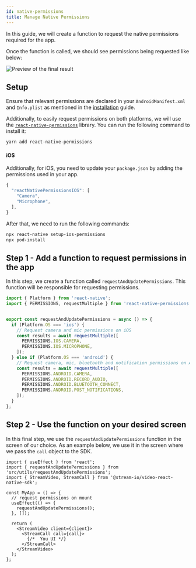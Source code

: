 ```yaml
---
id: native-permissions
title: Manage Native Permissions
---
```


In this guide, we will create a function to request the native permissions required for the app.

Once the function is called, we should see permissions being requested like below:

![Preview of the final result](../assets/03-core/08-native-permissions/permissions.png)

## Setup

Ensure that relevant permissions are declared in your `AndroidManifest.xml` and `Info.plist` as mentioned in the [installation](../setup/installation/) guide. 

Additionally, to easily request permissions on both platforms, we will use the [`react-native-permissions`](https://github.com/zoontek/react-native-permissions) library. You can run the following command to install it:

```bash title=Terminal
yarn add react-native-permissions
```

#### iOS

Additionally, for iOS, you need to update your `package.json` by adding the permissions used in your app.

```js title=package.json
{
  "reactNativePermissionsIOS": [
    "Camera",
    "Microphone",
  ],
}
```

After that, we need to run the following commands:

```bash title=Terminal
npx react-native setup-ios-permissions
npx pod-install
```

## Step 1 - Add a function to request permissions in the app

In this step, we create a function called `requestAndUpdatePermissions`. This function will be responsible for requesting permissions.

```ts title=src/utils/requestAndUpdatePermissions.ts
import { Platform } from 'react-native';
import { PERMISSIONS, requestMultiple } from 'react-native-permissions';


export const requestAndUpdatePermissions = async () => {
  if (Platform.OS === 'ios') {
    // Request camera and mic permissions on iOS
    const results = await requestMultiple([
      PERMISSIONS.IOS.CAMERA,
      PERMISSIONS.IOS.MICROPHONE,
    ]);
  } else if (Platform.OS === 'android') {
    // Request camera, mic, bluetooth and notification permissions on Android
    const results = await requestMultiple([
      PERMISSIONS.ANDROID.CAMERA,
      PERMISSIONS.ANDROID.RECORD_AUDIO,
      PERMISSIONS.ANDROID.BLUETOOTH_CONNECT,
      PERMISSIONS.ANDROID.POST_NOTIFICATIONS,
    ]);
  }
};
```

## Step 2 - Use the function on your desired screen

In this final step, we use the `requestAndUpdatePermissions` function in the screen of our choice. As an example below, we use it in the screen where we pass the `call` object to the SDK.

```tsx
import { useEffect } from 'react';
import { requestAndUpdatePermissions } from 'src/utils/requestAndUpdatePermissions';
import { StreamVideo, StreamCall } from '@stream-io/video-react-native-sdk';

const MyApp = () => {
  // request permissions on mount
  useEffect(() => {
    requestAndUpdatePermissions();
  }, []);

  return (
    <StreamVideo client={client}>
      <StreamCall call={call}>
        {/*  You UI */}
      </StreamCall>
    </StreamVideo>
  );
};
```